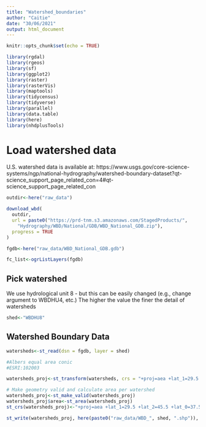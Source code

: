 ```yaml
---
title: "Watershed_boundaries"
author: "Caitie"
date: "30/06/2021"
output: html_document
---
```


```r
knitr::opts_chunk$set(echo = TRUE)
```

```r
library(rgdal)
library(rgeos)
library(sf)
library(ggplot2)
library(raster)
library(rasterVis)
library(maptools)
library(tidycensus)
library(tidyverse)
library(parallel)
library(data.table)
library(here)
library(nhdplusTools)
```

# Load watershed data

U.S. watershed data is available at: https://www.usgs.gov/core-science-systems/ngp/national-hydrography/watershed-boundary-dataset?qt-science_support_page_related_con=4#qt-science_support_page_related_con

```r
outdir<-here("raw_data")

download_wbd(
  outdir,
  url = paste0("https://prd-tnm.s3.amazonaws.com/StagedProducts/",
    "Hydrography/WBD/National/GDB/WBD_National_GDB.zip"),
  progress = TRUE
)

fgdb<-here("raw_data/WBD_National_GDB.gdb")

fc_list<-ogrListLayers(fgdb)

```

## Pick watershed

We use hydrological unit 8 - but this can be easily changed (e.g., change argument to WBDHU4, etc.) The higher the value the finer the detail of watersheds
```r
shed<-"WBDHU8"
```

## Watershed Boundary Data

```r
watersheds<-st_read(dsn = fgdb, layer = shed)

#Albers equal area conic
#ESRI:102003

watersheds_proj<-st_transform(watersheds, crs = "+proj=aea +lat_1=29.5 +lat_2=45.5 +lat_0=37.5 +lon_0=-96 +x_0=0 +y_0=0 +ellps=GRS80 +datum=NAD83 +units=m no_defs")

```

```r
# Make geometry valid and calculate area per watershed
watersheds_proj<-st_make_valid(watersheds_proj)
watersheds_proj$area<-st_area(watersheds_proj)
st_crs(watersheds_proj)<-"+proj=aea +lat_1=29.5 +lat_2=45.5 +lat_0=37.5 +lon_0=-96 +x_0=0 +y_0=0 +ellps=GRS80 +datum=NAD83 +units=m no_defs"

st_write(watersheds_proj, here(paste0("raw_data/WBD_", shed, ".shp")), append = F)
```

